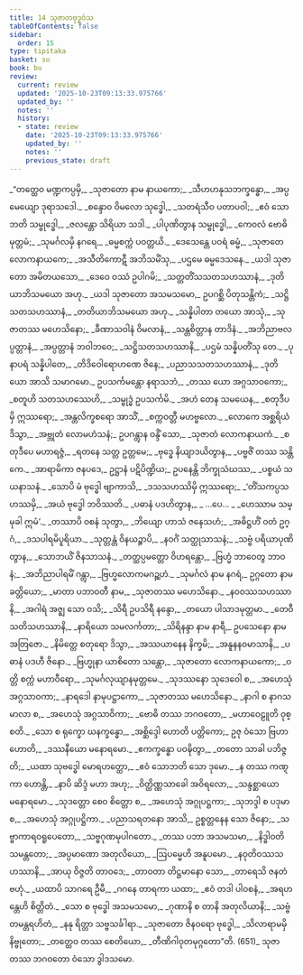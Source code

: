 ```yaml
---
title: 14 သုဇာတဗုဒ္ဓဝံသ
tableOfContents: false
sidebar:
  order: 15
type: tipitaka
basket: su
book: bu
review:
  current: review
  updated: '2025-10-23T09:13:33.975766'
  updated_by: ''
  notes: ''
  history:
  - state: review
    date: '2025-10-23T09:13:33.975766'
    updated_by: ''
    notes: ''
    previous_state: draft
---
```



<ReviewStatus review={frontmatter.review} showDetails={true} />

<HypothesisAnnotation frontmatter={frontmatter} />

<DynamicBreadcrumb />

<Division number="1" book="bu" e="ch" v="21" p="348">

<Paragraph number="630" type="verses" book="bu">
_“တတ္ထေဝ မဏ္ဍကပ္ပမှိ,_  
_သုဇာတော နာမ နာယကော;_  
_သီဟဟနုသဘက္ခန္ဓော,_  
_အပ္ပမေယျော ဒုရာသဒေါ._  

</Paragraph>

</Division>
<Division number="2" book="bu" e="ch" v="21" p="348">

<Paragraph number="631" type="verses" book="bu">
_စန္ဒောဝ ဝိမလော သုဒ္ဓေါ,_  
_သတရံသီဝ ပတာပဝါ;_  
_ဧဝံ သောဘတိ သမ္ဗုဒ္ဓေါ,_  
_ဇလန္တော သိရိယာ သဒါ._  

</Paragraph>

</Division>
<Division number="3" book="bu" e="ch" v="21" p="348">

<Paragraph number="632" type="verses" book="bu">
_ပါပုဏိတွာန သမ္ဗုဒ္ဓေါ,_  
_ကေဝလံ ဗောဓိမုတ္တမံ;_  
_သုမင်္ဂလမှိ နဂရေ,_  
_ဓမ္မစက္ကံ ပဝတ္တယိ._  

</Paragraph>

</Division>
<Division number="4" book="bu" e="ch" v="21" p="348">

<Paragraph number="633" type="verses" book="bu">
_ဒေသေန္တေ ပဝရံ ဓမ္မံ,_  
_သုဇာတေ လောကနာယကေ;_  
_အသီတိကောဋီ အဘိသမိံသု,_  
_ပဌမေ ဓမ္မဒေသနေ._  

</Paragraph>

</Division>
<Division number="5" book="bu" e="ch" v="21" p="348">

<Paragraph number="634" type="verses" book="bu">
_ယဒါ သုဇာတော အမိတယသော,_  
_ဒေဝေ ဝဿံ ဥပါဂမိ;_  
_သတ္တတိံသသတသဟဿာနံ,_  
_ဒုတိယာဘိသမယော အဟု._  

</Paragraph>

</Division>
<Division number="6" book="bu" e="ch" v="21" p="348">

<Paragraph number="635" type="verses" book="bu">
_ယဒါ သုဇာတော အသမသမော,_  
ဥပဂစ္ဆိ ပိတုသန္တိကံ;_  
_သဋ္ဌိသတသဟဿာနံ,_  
_တတိယာဘိသမယော အဟု._  

</Paragraph>

</Division>
<Division number="7" book="bu" e="ch" v="21" p="348">

<Paragraph number="636" type="verses" book="bu">
_သန္နိပါတာ တယော အာသုံ,_  
_သုဇာတဿ မဟေသိနော;_  
_ခီဏာသဝါနံ ဝိမလာနံ,_  
_သန္တစိတ္တာန တာဒိနံ._  

</Paragraph>

</Division>
<Division number="8" book="bu" e="ch" v="21" p="349">

<Paragraph number="637" type="verses" book="bu">
_အဘိညာဗလပ္ပတ္တာနံ,_  
_အပ္ပတ္တာနံ ဘဝါဘဝေ;_  
_သဋ္ဌိသတသဟဿာနိ,_  
_ပဌမံ သန္နိပတိံသု တေ._  

</Paragraph>

</Division>
<Division number="9" book="bu" e="ch" v="21" p="349">

<Paragraph number="638" type="verses" book="bu">
_ပုနာပရံ သန္နိပါတေ,_  
_တိဒိဝေါရောဟဏေ ဇိနေ;_  
_ပညာသသတသဟဿာနံ,_  
_ဒုတိယော အာသိ သမာဂမော._  

</Paragraph>

</Division>
<Division number="10" book="bu" e="ch" v="21" p="349">

<Paragraph number="639" type="verses" book="bu">
ဥပသင်္ကမန္တော နရာသဘံ,_  
_တဿ ယော အဂ္ဂသာဝကော;_  
_စတူဟိ သတသဟဿေဟိ,_  
_သမ္ဗုဒ္ဓံ ဥပသင်္ကမိ._  

</Paragraph>

</Division>
<Division number="11" book="bu" e="ch" v="21" p="349">

<Paragraph number="640" type="verses" book="bu">
_အဟံ တေန သမယေန,_  
_စတုဒီပမှိ ဣဿရော;_  
_အန္တလိက္ခစရော အာသိံ,_  
_စက္ကဝတ္တီ မဟဗ္ဗလော._  

</Paragraph>

</Division>
<Division number="12" book="bu" e="ch" v="21" p="349">

<Paragraph number="641" type="verses" book="bu">
_လောကေ အစ္ဆရိယံ ဒိသွာ,_  
_အဗ္ဘုတံ လောမဟံသနံ;_  
ဥပဂန္တွာန ဝန္ဒိံ သော,_  
_သုဇာတံ လောကနာယကံ._  

</Paragraph>

</Division>
<Division number="13" book="bu" e="ch" v="21" p="349">

<Paragraph number="642" type="verses" book="bu">
_စတုဒီပေ မဟာရဇ္ဇံ,_  
_ရတနေ သတ္တ ဥတ္တမေ;_  
_ဗုဒ္ဓေ နိယျာဒယိတွာန,_  
_ပဗ္ဗဇိံ တဿ သန္တိကေ._  

</Paragraph>

</Division>
<Division number="14" book="bu" e="ch" v="21" p="349">

<Paragraph number="643" book="bu">
_အာရာမိကာ ဇနပဒေ,_  
ဥဋ္ဌာနံ ပဋိပိဏ္ဍိယ;_  
ဥပနေန္တိ ဘိက္ခုသံဃဿ,_  
_ပစ္စယံ သယနာသနံ._  

</Paragraph>

</Division>
<Division number="15" book="bu" e="ch" v="21" p="349">

<Paragraph number="644" type="verses" book="bu">
_သောပိ မံ ဗုဒ္ဓေါ ဗျာကာသိ,_  
_ဒသသဟဿိမှိ ဣဿရော;_  
_‘တိံသကပ္ပသဟဿမှိ,_  
_အယံ ဗုဒ္ဓေါ ဘဝိဿတိ._  

</Paragraph>

</Division>
<Division number="16" book="bu" e="ch" v="21" p="349">

<Paragraph number="645" type="verses" book="bu">
_ပဓာနံ ပဒဟိတွာန,_  
_ …ပေ… _  
_ဟေဿာမ သမ္မုခါ ဣမံ’._  

</Paragraph>

</Division>
<Division number="17" book="bu" e="ch" v="21" p="349">

<Paragraph number="646" type="verses" book="bu">
_တဿာပိ ဝစနံ သုတွာ,_  
_ဘိယျော ဟာသံ ဇနေသဟံ;_  
_အဓိဋ္ဌဟိံ ဝတံ ဥဂ္ဂံ,_  
_ဒသပါရမိပူရိယာ._  

</Paragraph>

</Division>
<Division number="18" book="bu" e="ch" v="21" p="349">

<Paragraph number="647" type="verses" book="bu">
_သုတ္တန္တံ ဝိနယဉ္စာပိ,_  
_နဝင်္ဂံ သတ္ထုသာသနံ;_  
_သဗ္ဗံ ပရိယာပုဏိတွာန,_  
_သောဘယိံ ဇိနသာသနံ._  

</Paragraph>

</Division>
<Division number="19" book="bu" e="ch" v="21" p="349">

<Paragraph number="648" type="verses" book="bu">
_တတ္ထပ္ပမတ္တော ဝိဟရန္တော,_  
_ဗြဟ္မံ ဘာဝေတွ ဘာဝနံ;_  
_အဘိညာပါရမိံ ဂန္တွာ,_  
_ဗြဟ္မလောကမဂဉ္ဆဟံ._  

</Paragraph>

</Division>
<Division number="20" book="bu" e="ch" v="21" p="349">

<Paragraph number="649" type="verses" book="bu">
_သုမင်္ဂလံ နာမ နဂရံ,_  
ဥဂ္ဂတော နာမ ခတ္တိယော;_  
_မာတာ ပဘာဝတီ နာမ,_  
_သုဇာတဿ မဟေသိနော._  

</Paragraph>

</Division>
<Division number="21" book="bu" e="ch" v="21" p="349">

<Paragraph number="650" type="verses" book="bu">
_နဝဝဿသဟဿာနိ,_  
_အဂါရံ အဇ္ဈ သော ဝသိ;_  
_သိရီ ဥပသိရီ နန္ဒော,_  
_တယော ပါသာဒမုတ္တမာ._  

</Paragraph>

</Division>
<Division number="22" book="bu" e="ch" v="21" p="350">

<Paragraph number="651" type="verses" book="bu">
_တေဝီသတိသဟဿာနိ,_  
_နာရိယော သမလင်္ကတာ;_  
_သိရိနန္ဒာ နာမ နာရီ,_  
ဥပသေနော နာမ အတြဇော._  

</Paragraph>

</Division>
<Division number="23" book="bu" e="ch" v="21" p="350">

<Paragraph number="652" type="verses" book="bu">
_နိမိတ္တေ စတုရော ဒိသွာ,_  
_အဿယာနေန နိက္ခမိ;_  
_အနူနနဝမာသာနိ,_  
_ပဓာနံ ပဒဟီ ဇိနော._  

</Paragraph>

</Division>
<Division number="24" book="bu" e="ch" v="21" p="350">

<Paragraph number="653" type="verses" book="bu">
_ဗြဟ္မုနာ ယာစိတော သန္တော,_  
_သုဇာတော လောကနာယကော;_  
_ဝတ္တိ စက္ကံ မဟာဝီရော,_  
_သုမင်္ဂလုယျာနမုတ္တမေ._  

</Paragraph>

</Division>
<Division number="25" book="bu" e="ch" v="21" p="350">

<Paragraph number="654" type="verses" book="bu">
_သုဒဿနော သုဒေဝေါ စ,_  
_အဟေသုံ အဂ္ဂသာဝကာ;_  
_နာရဒေါ နာမုပဋ္ဌာကော,_  
_သုဇာတဿ မဟေသိနော._  

</Paragraph>

</Division>
<Division number="26" book="bu" e="ch" v="21" p="350">

<Paragraph number="655" type="verses" book="bu">
_နာဂါ စ နာဂသမာလာ စ,_  
_အဟေသုံ အဂ္ဂသာဝိကာ;_  
_ဗောဓိ တဿ ဘဂဝတော,_  
_မဟာဝေဠူတိ ဝုစ္စတိ._  

</Paragraph>

</Division>
<Division number="27" book="bu" e="ch" v="21" p="350">

<Paragraph number="656" type="verses" book="bu">
_သော စ ရုက္ခော ဃနက္ခန္ဓော,_  
_အစ္ဆိဒ္ဒေါ ဟောတိ ပတ္တိကော;_  
ဥဇု ဝံသော ဗြဟာ ဟောတိ,_  
_ဒဿနီယော မနောရမော._  

</Paragraph>

</Division>
<Division number="28" book="bu" e="ch" v="21" p="350">

<Paragraph number="657" type="verses" book="bu">
_ဧကက္ခန္ဓော ပဝဍ္ဎိတွာ,_  
_တတော သာခါ ပဘိဇ္ဇတိ;_  
_ယထာ သုဗဒ္ဓေါ မောရဟတ္ထော,_  
_ဧဝံ သောဘတိ သော ဒုမော._  

</Paragraph>

</Division>
<Division number="29" book="bu" e="ch" v="21" p="350">

<Paragraph number="658" type="verses" book="bu">
_န တဿ ကဏ္ဋကာ ဟောန္တိ,_  
_နာပိ ဆိဒ္ဒံ မဟာ အဟု;_  
_ဝိတ္ထိဏ္ဏသာခေါ အဝိရလော,_  
_သန္ဒစ္ဆာယော မနောရမော._  

</Paragraph>

</Division>
<Division number="30" book="bu" e="ch" v="21" p="350">

<Paragraph number="659" type="verses" book="bu">
_သုဒတ္တော စေဝ စိတ္တော စ,_  
_အဟေသုံ အဂ္ဂုပဋ္ဌကာ;_  
_သုဘဒ္ဒါ စ ပဒုမာ စ,_  
_အဟေသုံ အဂ္ဂုပဋ္ဌိကာ._  

</Paragraph>

</Division>
<Division number="31" book="bu" e="ch" v="21" p="350">

<Paragraph number="660" type="verses" book="bu">
_ပညာသရတနော အာသိ,_  
ဥစ္စတ္တနေန သော ဇိနော;_  
_သဗ္ဗာကာရဝရူပေတော,_  
_သဗ္ဗဂုဏမုပါဂတော._  

</Paragraph>

</Division>
<Division number="32" book="bu" e="ch" v="21" p="350">

<Paragraph number="661" type="verses" book="bu">
_တဿ ပဘာ အသမသမာ,_  
_နိဒ္ဓါဝတိ သမန္တတော;_  
_အပ္ပမာဏော အတုလိယော,_  
_ဩပမ္မေဟိ အနူပမော._  

</Paragraph>

</Division>
<Division number="33" book="bu" e="ch" v="21" p="350">

<Paragraph number="662" type="verses" book="bu">
_နဝုတိဝဿသဟဿာနိ,_  
_အာယု ဝိဇ္ဇတိ တာဝဒေ;_  
_တာဝတာ တိဋ္ဌမာနော သော,_  
_တာရေသိ ဇနတံ ဗဟုံ._  

</Paragraph>

</Division>
<Division number="34" book="bu" e="ch" v="21" p="350">

<Paragraph number="663" type="verses" book="bu">
_ယထာပိ သာဂရေ ဦမီ,_  
_ဂဂနေ တာရကာ ယထာ;_  
_ဧဝံ တဒါ ပါဝစနံ,_  
_အရဟန္တေဟိ စိတ္တိတံ._  

</Paragraph>

</Division>
<Division number="35" book="bu" e="ch" v="21" p="351">

<Paragraph number="664" type="verses" book="bu">
_သော စ ဗုဒ္ဓေါ အသမသမော,_  
_ဂုဏာနိ စ တာနိ အတုလိယာနိ;_  
_သဗ္ဗံ တမန္တရဟိတံ,_  
_နနု ရိတ္တာ သဗ္ဗသင်္ခါရာ._  

</Paragraph>

</Division>
<Division number="36" book="bu" e="ch" v="21" p="351">

<Paragraph number="665" type="verses" book="bu">
_သုဇာတော ဇိနဝရော ဗုဒ္ဓေါ,_  
_သိလာရာမမှိ နိဗ္ဗုတော;_  
_တတ္ထေဝ တဿ စေတိယော,_  
_တီဏိဂါဝုတမုဂ္ဂတော”တိ. (651)_  


</Paragraph>
</Division>

<Paragraph number="666" type="center" book="bu">
သုဇာတဿ ဘဂဝတော ဝံသော ဒွါဒသမော.
</Paragraph>